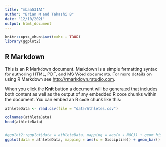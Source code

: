 ```yaml
---
title: "mbaa531A4"
author: "Brian M and Takashi B"
date: "12/10/2021"
output: html_document
---
```


```r
knitr::opts_chunk$set(echo = TRUE)
library(ggplot2)
```

## R Markdown

This is an R Markdown document. Markdown is a simple formatting syntax for authoring HTML, PDF, and MS Word documents. For more details on using R Markdown see <http://rmarkdown.rstudio.com>.

When you click the **Knit** button a document will be generated that includes both content as well as the output of any embedded R code chunks within the document. You can embed an R code chunk like this:

```r
athleteData <- read.csv(file = "data/Athletes.csv")

colnames(athleteData)
head(athleteData)


#ggplot2::ggplot(data = athleteData, mapping = aes(x = NOC)) + geom_histogram()
ggplot(data = athleteData, mapping = aes(x = Discipline)) + geom_bar()
```
